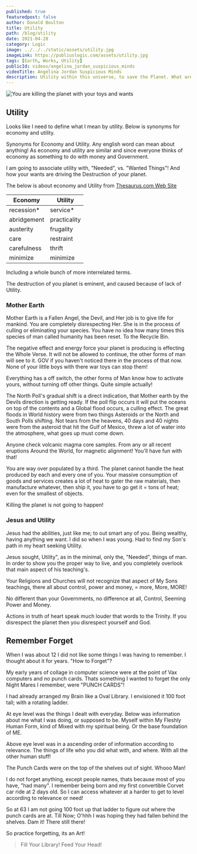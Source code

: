 ```yaml
---
published: true
featuredpost: false
author: Donald Boulton
title: Utility
path: /blog/utility
date: 2021-04-28
category: Logic
image: ../../../static/assets/utility.jpg
imageLink: https://publiuslogic.com/assets/utility.jpg
tags: [Earth, Works, Utility]
publicId: videos/angelina_jordan_suspicious_minds
videoTitle: Angelina Jordan Suspicious Minds
description: Utility within this universe, to save the Planet. What are the difference between need and want! Want is driving the destruction of Earth.
---
```


![You are killing the planet with your toys and wants](../../../static/assets/utility.jpg)

## Utility

Looks like I need to define what I mean by utility. Below is synonyms for economy and utility.

Synonyms for Economy and Utility. Any english word can mean about anything! As economy and utility are similar and since everyone thinks of economy as something to do with money and Government.

I am going to associate utility with, "Needed", vs. "Wanted Things"! And how your wants are driving the Destruction of your planet.

The below is about economy and Utility from [Thesaurus.com Web Site](https://www.thesaurus.com/browse/economy)

| **Economy** | **Utility**  |
| ----------- | ------------ |
| recession\* | service\*    |
| abridgement | practicality |
| austerity   | frugality    |
| care        | restraint    |
| carefulness | thrift       |
| minimize    | minimize     |

Including a whole bunch of more interrelated terms.

The destruction of you planet is eminent, and caused because of lack of Utility.

### Mother Earth

Mother Earth is a Fallen Angel, the Devil, and Her job is to give life for mankind. You are completely disrespecting Her. She is in the process of culling or eliminating your species. You have no idea how many times this species of man called humanity has been reset. To the Recycle Bin.

The negative effect and energy force your planet is producing is effecting the Whole Verse. It will not be allowed to continue, the other forms of man will see to it. GOV if you haven't noticed there in the process of that now. None of your little boys with there war toys can stop them!

Everything has a off switch, the other forms of Man know how to activate yours, without turning off other things. Quite simple actually!

The North Poll's gradual shift is a direct indication, that Mother earth by the Devils direction is getting ready. If the poll flip occurs it will put the oceans on top of the contents and a Global flood occurs, a culling effect. The great floods in World history were from two things Asteroids or the North and South Polls shifting. Not tears from the heavens, 40 days and 40 nights were from the asteroid that hit the Gulf of Mexico, threw a lot of water into the atmosphere, what goes up must come down.

Anyone check volcanic magma core samples. From any or all recent eruptions Around the World, for magnetic alignment! You'll have fun with that!

You are way over populated by a third. The planet cannot handle the heat produced by each and every one of you. Your massive consumption of goods and services creates a lot of heat to gater the raw materials, then manufacture whatever, then ship it, you have to go get it = tons of heat; even for the smallest of objects.

Killing the planet is not going to happen!

### Jesus and Utility

Jesus had the abilities, just like me; to out smart any of you. Being wealthy, having anything we want. I did so when I was young. Had to find my Son's path in my heart seeking Utility.

Jesus sought, Utility", as in the minimal, only the, "Needed", things of man. In order to show you the proper way to live, and you completely overlook that main aspect of his teaching's.

Your Religions and Churches will not recognize that aspect of My Sons teachings, there all about control, power and money, = more, More, MORE!

No different than your Governments, no difference at all, Control, Seeming Power and Money.

Actions in truth of heart speak much louder that words to the Trinity. If you disrespect the planet then you disrespect yourself and God.

## Remember Forget

When I was about 12 I did not like some things I was having to remember. I thought about it for years. "How to Forget"?

My early years of collage in computer science were at the point of Vax computers and no punch cards. Thats something I wanted to forget the only Night Mares I remember, were "PUNCH CARDS"!

I had already arranged my Brain like a Oval Library. I envisioned it 100 foot tall; with a rotating ladder.

At eye level was the things I dealt with everyday. Below was information about me what I was doing, or supposed to be. Myself within My Fleshly Human Form, kind of Mixed with my spiritual being. Or the base foundation of ME.

Above eye level was in a ascending order of information according to relevance. The things of life who you did what with, and where. With all the other human stuff!

The Punch Cards were on the top of the shelves out of sight. Whooo Man!

I do not forget anything, except people names, thats because most of you have, "had many". I remember being born and my first convertible Corvet car ride at 2 days old. So I can access whatever at a harder to get to level according to relevance or need!

So at 63 I am not going 100 foot up that ladder to figure out where the punch cards are at. Till Now; O'hhh I was hoping they had fallen behind the shelves. Dam it! There still there!

So practice forgetting, its an Art!

> Fill Your Library! Feed Your Head!

<WavyHr className="mt-1 mb-1 text-fuchsia-600" />
